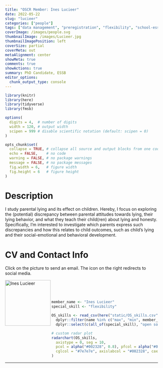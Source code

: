 ```yaml
---
title: "OSCR Member: Ines Lucieer"
date: 2022-05-22
slug: "lucieer"
categories: ["people"]
tags: ["data management", "preregistration", "flexibility", "school-essb"] # top 3 categories + unique + school
coverImage: /images/people.svg
thumbnailImage: /images/Lucieer.jpg
thumbnailImagePosition: left
coverSize: partial
coverMeta: out
metaAlignment: center
showMeta: true
comments: true
showActions: true
summary: PhD Candidate, ESSB
editor_options: 
  chunk_output_type: console
---
```


```r

library(knitr)
library(here)
library(tidyverse)
library(fmsb)

options(
  digits = 4,  # number of digits
  width = 120, # output width
  scipen = 999 # disable scientific notation (default: scipen = 0)
)

opts_chunk$set(
  collapse = TRUE, # collapse all source and output blocks from one code chunk into a single block
  echo = FALSE,    # no code
  warning = FALSE, # no package warnings
  message = FALSE, # no package messages
  fig.width = 6,   # figure width
  fig.height = 6   # figure height
)

```

# Description

I study parental lying and its effect on children. Hereby, I focus on exploring the (potential) discrepancy between parental attitudes towards lying, their lying behavior, and what they teach their child(ren) about lying and honesty. Specifically, I'm interested to investigate which parents express such discrepancies and how this relates to child outcomes, such as child's lying and their social-emotional and behavioral development.

# CV and Contact Info

Click on the picture to send an email. The icon on the right redirects to social media.

<!-- EMAIL -->
<p>
  <a href="mailto:lucieer@essb.eur.nl">
  <img border="0" alt="Ines Lucieer" src="/images/Lucieer.jpg" width="150" height="150" align="left">
  </a>
</p>

<!-- LINKEDIN -->
<p align="center">
  <a href="https://www.linkedin.com/in/ineslucieer/" class="fa fa-linkedin fa-2x" style="color:#000000;">
  </a>
</p>

<BR><BR><BR>

<!-- # Expertise -->

```r

member_name <- "Ines Lucieer"
special_skill <- "flexibility"

OS_skills <- read_csv(here("static/OS_skills.csv")) %>%
  dplyr::filter(name %in% c("max", "min", member_name)) %>%
  dplyr::select(c(all_of(special_skill), "open source software", "open access", "reproducible analysis", "data management", "data sharing", "preregistration"))

# custom radar plot
radarchart(OS_skills,
  axistype = 0, seg = 10,
  pcol = alpha("#002328", 0.8), pfcol = alpha("#00B969", 0.6), plwd = 4, centerzero = TRUE, # polygon
  cglcol = "#7e7e7e", axislabcol = "#002328", caxislabels = seq(0, 10, 2), cglwd = 0.8 # grid
)

```

***


